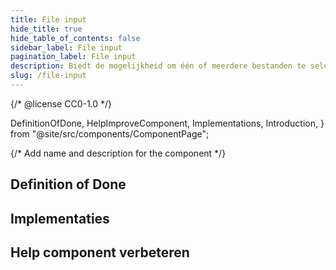 ```yaml
---
title: File input
hide_title: true
hide_table_of_contents: false
sidebar_label: File input
pagination_label: File input
description: Biedt de mogelijkheid om één of meerdere bestanden te selecteren en te uploaden.
slug: /file-input
---
```


{/* @license CC0-1.0 */}

  DefinitionOfDone,
  HelpImproveComponent,
  Implementations,
  Introduction,
} from "@site/src/components/ComponentPage";

{/* Add name and description for the component */}


<Introduction component={component} headingLevel={1} description={description} />

## Definition of Done

<DefinitionOfDone component={component} headingLevel={3} />

## Implementaties

<Implementations component={component} headingLevel={3} />

## Help component verbeteren

<HelpImproveComponent component={component} headingLevel={3} />
